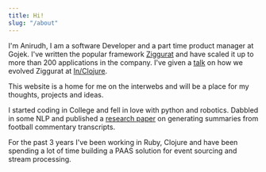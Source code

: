 ```yaml
---
title: Hi!
slug: "/about"
---
```


I'm Anirudh, I am a software Developer and a part time product manager at Gojek. I've written the popular framework [Ziggurat](https://github.com/gojek/ziggurat) and have scaled it up to more than 200 applications in the company.
I've given a [talk](https://www.youtube.com/watch?v=tRKclPWxL9I&list=PLlAML-kjpXY7kzJp0p1EPJ9eb8B15CCBU&index=12&t=0s) on how we evolved Ziggurat at [In/Clojure](https://inclojure.org/).

This website is a home for me on the interwebs and will be a place for my thoughts, projects and ideas.

I started coding in College and fell in love with python and robotics. Dabbled in some NLP and published a [research paper](https://link.springer.com/chapter/10.1007/978-3-319-69900-4_61) on generating summaries from football commentary transcripts.

For the past 3 years I've been working in Ruby, Clojure and have been spending a lot of time building a PAAS solution for event sourcing and stream processing.
